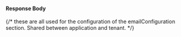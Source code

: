 
#### Response Body

{/*  these are all used for the configuration of the emailConfiguration section. Shared between application and tenant. */}

<ApplicationResponseBodyBase application_email_config_override_text="When configured, this value will take precedence over the same configuration from the Tenant when an application context is known."
                             base_field_name="applications[x]." include_total={false}/>
